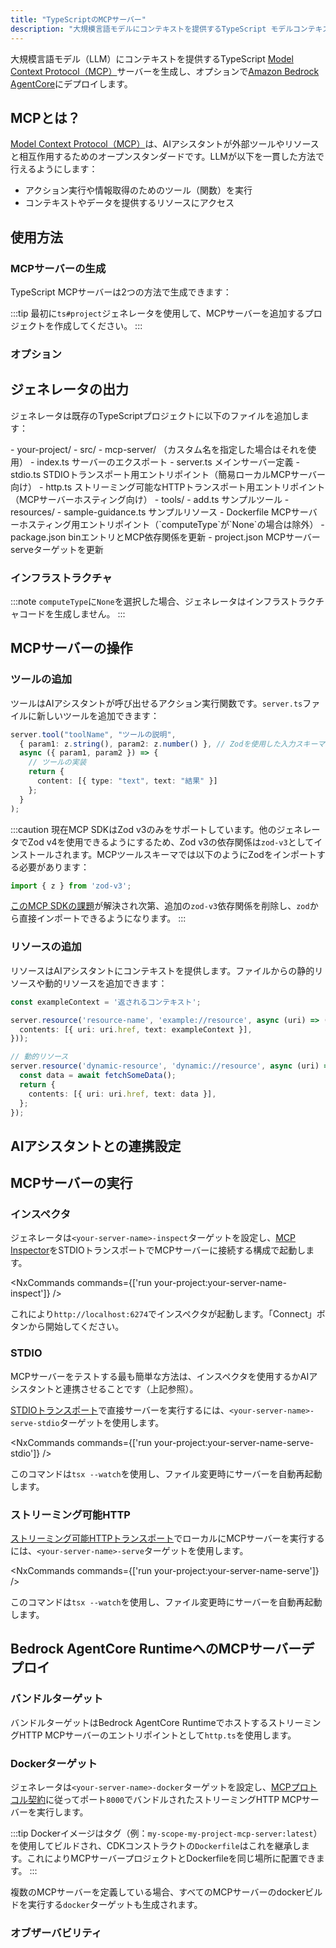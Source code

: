 ```yaml
---
title: "TypeScriptのMCPサーバー"
description: "大規模言語モデルにコンテキストを提供するTypeScript モデルコンテキストプロトコル（MCP）サーバーを生成"
---
```



大規模言語モデル（LLM）にコンテキストを提供するTypeScript [Model Context Protocol（MCP）](https://modelcontextprotocol.io/)サーバーを生成し、オプションで[Amazon Bedrock AgentCore](https://docs.aws.amazon.com/bedrock-agentcore/latest/devguide/)にデプロイします。

## MCPとは？

[Model Context Protocol（MCP）](https://modelcontextprotocol.io/)は、AIアシスタントが外部ツールやリソースと相互作用するためのオープンスタンダードです。LLMが以下を一貫した方法で行えるようにします：

- アクション実行や情報取得のためのツール（関数）を実行
- コンテキストやデータを提供するリソースにアクセス

## 使用方法

### MCPサーバーの生成

TypeScript MCPサーバーは2つの方法で生成できます：

<RunGenerator generator="ts#mcp-server" />

:::tip
最初に<Link path="/guides/typescript-project">`ts#project`</Link>ジェネレータを使用して、MCPサーバーを追加するプロジェクトを作成してください。
:::

### オプション

<GeneratorParameters generator="ts#mcp-server" />

## ジェネレータの出力

ジェネレータは既存のTypeScriptプロジェクトに以下のファイルを追加します：

<FileTree>
  - your-project/
    - src/
      - mcp-server/ （カスタム名を指定した場合はそれを使用）
        - index.ts サーバーのエクスポート
        - server.ts メインサーバー定義
        - stdio.ts STDIOトランスポート用エントリポイント（簡易ローカルMCPサーバー向け）
        - http.ts ストリーミング可能なHTTPトランスポート用エントリポイント（MCPサーバーホスティング向け）
        - tools/
          - add.ts サンプルツール
        - resources/
          - sample-guidance.ts サンプルリソース
        - Dockerfile MCPサーバーホスティング用エントリポイント（`computeType`が`None`の場合は除外）
    - package.json binエントリとMCP依存関係を更新
    - project.json MCPサーバーserveターゲットを更新
</FileTree>

### インフラストラクチャ

:::note
`computeType`に`None`を選択した場合、ジェネレータはインフラストラクチャコードを生成しません。
:::

<Snippet name="shared-constructs" />

<Snippet name="mcp/shared-constructs" />

## MCPサーバーの操作

### ツールの追加

ツールはAIアシスタントが呼び出せるアクション実行関数です。`server.ts`ファイルに新しいツールを追加できます：

```typescript
server.tool("toolName", "ツールの説明",
  { param1: z.string(), param2: z.number() }, // Zodを使用した入力スキーマ
  async ({ param1, param2 }) => {
    // ツールの実装
    return {
      content: [{ type: "text", text: "結果" }]
    };
  }
);
```

:::caution
現在MCP SDKはZod v3のみをサポートしています。他のジェネレータでZod v4を使用できるようにするため、Zod v3の依存関係は`zod-v3`としてインストールされます。MCPツールスキーマでは以下のようにZodをインポートする必要があります：

```ts
import { z } from 'zod-v3';
```

[このMCP SDKの課題](https://github.com/modelcontextprotocol/typescript-sdk/issues/164)が解決され次第、追加の`zod-v3`依存関係を削除し、`zod`から直接インポートできるようになります。
:::

### リソースの追加

リソースはAIアシスタントにコンテキストを提供します。ファイルからの静的リソースや動的リソースを追加できます：

```typescript
const exampleContext = '返されるコンテキスト';

server.resource('resource-name', 'example://resource', async (uri) => ({
  contents: [{ uri: uri.href, text: exampleContext }],
}));

// 動的リソース
server.resource('dynamic-resource', 'dynamic://resource', async (uri) => {
  const data = await fetchSomeData();
  return {
    contents: [{ uri: uri.href, text: data }],
  };
});
```

## AIアシスタントとの連携設定

<Snippet name="mcp/configuration-ts" parentHeading="AIアシスタントとの連携設定" />

## MCPサーバーの実行

### インスペクタ

ジェネレータは`<your-server-name>-inspect`ターゲットを設定し、[MCP Inspector](https://github.com/modelcontextprotocol/inspector)をSTDIOトランスポートでMCPサーバーに接続する構成で起動します。

<NxCommands commands={['run your-project:your-server-name-inspect']} />

これにより`http://localhost:6274`でインスペクタが起動します。「Connect」ボタンから開始してください。

### STDIO

MCPサーバーをテストする最も簡単な方法は、インスペクタを使用するかAIアシスタントと連携させることです（上記参照）。

[STDIOトランスポート](https://modelcontextprotocol.io/docs/concepts/transports#standard-input%2Foutput-stdio)で直接サーバーを実行するには、`<your-server-name>-serve-stdio`ターゲットを使用します。

<NxCommands commands={['run your-project:your-server-name-serve-stdio']} />

このコマンドは`tsx --watch`を使用し、ファイル変更時にサーバーを自動再起動します。

### ストリーミング可能HTTP

[ストリーミング可能HTTPトランスポート](https://modelcontextprotocol.io/docs/concepts/transports#streamable-http)でローカルにMCPサーバーを実行するには、`<your-server-name>-serve`ターゲットを使用します。

<NxCommands commands={['run your-project:your-server-name-serve']} />

このコマンドは`tsx --watch`を使用し、ファイル変更時にサーバーを自動再起動します。

## Bedrock AgentCore RuntimeへのMCPサーバーデプロイ

<Snippet name="mcp/bedrock-deployment" parentHeading="Bedrock AgentCore RuntimeへのMCPサーバーデプロイ" />

### バンドルターゲット

<Snippet name="ts-bundle" />

バンドルターゲットはBedrock AgentCore RuntimeでホストするストリーミングHTTP MCPサーバーのエントリポイントとして`http.ts`を使用します。

### Dockerターゲット

ジェネレータは`<your-server-name>-docker`ターゲットを設定し、[MCPプロトコル契約](https://docs.aws.amazon.com/bedrock-agentcore/latest/devguide/runtime-service-contract.html#mcp-protocol-contract)に従ってポート`8000`でバンドルされたストリーミングHTTP MCPサーバーを実行します。

:::tip
Dockerイメージはタグ（例：`my-scope-my-project-mcp-server:latest`）を使用してビルドされ、CDKコンストラクトの`Dockerfile`はこれを継承します。これによりMCPサーバープロジェクトとDockerfileを同じ場所に配置できます。
:::

複数のMCPサーバーを定義している場合、すべてのMCPサーバーのdockerビルドを実行する`docker`ターゲットも生成されます。

### オブザーバビリティ

<Snippet name="mcp/observability" parentHeading="オブザーバビリティ" />